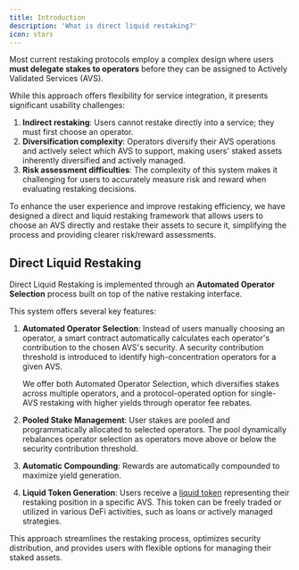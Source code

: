 ```yaml
---
title: Introduction
description: 'What is direct liquid restaking?'
icon: stars
---
```


Most current restaking protocols employ a complex design where users **must delegate stakes to operators** before they can be assigned to Actively Validated Services (AVS).

While this approach offers flexibility for service integration, it presents significant usability challenges:

1. **Indirect restaking**: Users cannot restake directly into a service; they must first choose an operator.
2. **Diversification complexity**: Operators diversify their AVS operations and actively select which AVS to support, making users' staked assets inherently diversified and actively managed.
3. **Risk assessment difficulties**: The complexity of this system makes it challenging for users to accurately measure risk and reward when evaluating restaking decisions.

To enhance the user experience and improve restaking efficiency, we have designed a direct and liquid restaking framework that allows users to choose an AVS directly and restake their assets to secure it, simplifying the process and providing clearer risk/reward assessments.

## Direct Liquid Restaking

Direct Liquid Restaking is implemented through an **Automated Operator Selection** process built on top of the native restaking interface.

This system offers several key features:

1. **Automated Operator Selection**: Instead of users manually choosing an operator, a smart contract automatically calculates each operator's contribution to the chosen AVS's security. A security contribution threshold is introduced to identify high-concentration operators for a given AVS.

    <Info>
        We offer both Automated Operator Selection, which diversifies stakes
        across multiple operators, and a protocol-operated option for single-AVS
        restaking with higher yields through operator fee rebates.
    </Info>

1. **Pooled Stake Management**: User stakes are pooled and programmatically allocated to selected operators. The pool dynamically rebalances operator selection as operators move above or below the security contribution threshold.

1. **Automatic Compounding**: Rewards are automatically compounded to maximize yield generation.

1. **Liquid Token Generation**: Users receive a [liquid token](./lat) representing their restaking position in a specific AVS. This token can be freely traded or utilized in various DeFi activities, such as loans or actively managed strategies.

This approach streamlines the restaking process, optimizes security distribution, and provides users with flexible options for managing their staked assets.
